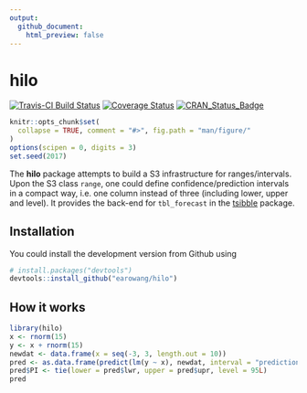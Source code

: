 ```yaml
---
output:
  github_document:
    html_preview: false
---
```


<!-- README.md is generated from README.Rmd. Please edit that file -->

# hilo

[![Travis-CI Build Status](https://travis-ci.org/earowang/hilo.svg?branch=master)](https://travis-ci.org/earowang/hilo)
[![Coverage Status](https://img.shields.io/codecov/c/github/earowang/hilo/master.svg)](https://codecov.io/github/earowang/hilo?branch=master)
[![CRAN_Status_Badge](http://www.r-pkg.org/badges/version/hilo)](https://cran.r-project.org/package=hilo)

```r
knitr::opts_chunk$set(
  collapse = TRUE, comment = "#>", fig.path = "man/figure/"
)
options(scipen = 0, digits = 3)
set.seed(2017)
```

The **hilo** package attempts to build a S3 infrastructure for ranges/intervals. Upon the S3 class `range`, one could define confidence/prediction intervals in a compact way, i.e. one column instead of three (including lower, upper and level). It provides the back-end for `tbl_forecast` in the [tsibble](http://pkg.earo.me/tsibble) package.

## Installation

You could install the development version from Github using

```r
# install.packages("devtools")
devtools::install_github("earowang/hilo")
```

## How it works

```r
library(hilo)
x <- rnorm(15)
y <- x + rnorm(15)
newdat <- data.frame(x = seq(-3, 3, length.out = 10))
pred <- as.data.frame(predict(lm(y ~ x), newdat, interval = "prediction"))
pred$PI <- tie(lower = pred$lwr, upper = pred$upr, level = 95L)
pred
```


